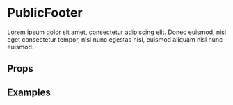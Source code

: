
<Meta title="Layout/PublicFooter" component={PublicFooter} />

# PublicFooter

Lorem ipsum dolor sit amet, consectetur adipiscing elit. Donec euismod, nisl eget consectetur tempor, nisl nunc egestas nisi, euismod aliquam nisl nunc euismod.

## Props

<ArgsTable of={PublicFooter} />

## Examples

<Canvas>
  <Story name="Default">
    <PublicFooter />
  </Story>
</Canvas>
